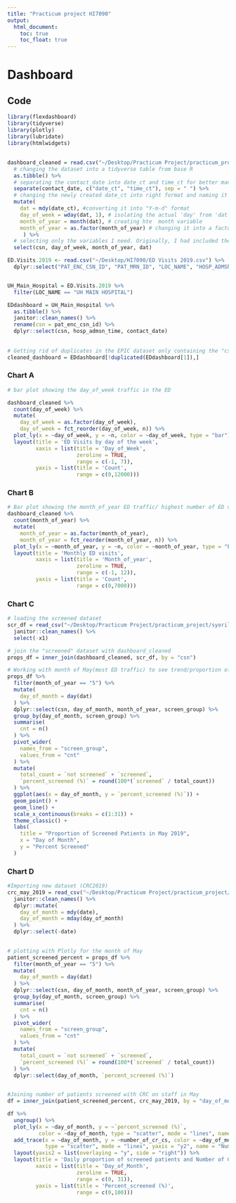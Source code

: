 ```yaml
---
title: "Practicum project HI7090"
output: 
  html_document:
    toc: true
    toc_float: true
---
```


# Dashboard

## Code
```r
library(flexdashboard)
library(tidyverse)
library(plotly)
library(lubridate)
library(htmlwidgets)
```

## 
```r
dashboard_cleaned = read.csv("~/Desktop/Practicum Project/practicum_project/syorila.github.io/dashboard.csv") %>% 
  # changing the dataset into a tidyverse table from base R
  as.tibble() %>% 
  # separating the contact_date into date_ct and time_ct for better manipulation
  separate(contact_date, c("date_ct", "time_ct"), sep = " ") %>% 
  # changing the newly created date_ct into right format and naming it "dat"
  mutate(
    dat = mdy(date_ct), #converting it into "Y-m-d" format
    day_of_week = wday(dat, 1), # isolating the actual 'day' from 'dat' variable = 'day_of_week'
    month_of_year = month(dat), # creating hte  month variable
    month_of_year = as.factor(month_of_year) # changing it into a factor
     ) %>% 
  # selecting only the variables I need. Originally, I had included the "hosp_admsn_time" variable but removed it (not needed)
  select(csn, day_of_week, month_of_year, dat)
```


```r
ED.Visits.2019 <- read.csv("~/Desktop/HI7090/ED Visits 2019.csv") %>% 
  dplyr::select("PAT_ENC_CSN_ID", "PAT_MRN_ID", "LOC_NAME", "HOSP_ADMSN_TIME","CONTACT_DATE", "BIRTH_DATE", "AGE", "RACE", "ETHNIC_GROUP", "SEX","VISIT_FIN_CLASS", "ICD_LIST")


UH_Main_Hospital = ED.Visits.2019 %>% 
  filter(LOC_NAME == "UH MAIN HOSPITAL")

EDdashboard = UH_Main_Hospital %>% 
  as.tibble() %>% 
  janitor::clean_names() %>% 
  rename(csn = pat_enc_csn_id) %>% 
  dplyr::select(csn, hosp_admsn_time, contact_date)
  
  
# Getting rid of duplicates in the EPIC dataset only containing the "csn" variable
cleaned_dashboard = EDdashboard[!duplicated(EDdashboard[1]),]
```


### Chart A

```r
# bar plot showing the day_of_week traffic in the ED

dashboard_cleaned %>% 
  count(day_of_week) %>% 
  mutate(
    day_of_week = as.factor(day_of_week),
    day_of_week = fct_reorder(day_of_week, n)) %>% 
  plot_ly(x = ~day_of_week, y = ~n, color = ~day_of_week, type = "bar") %>% 
  layout(title = 'ED Visits by day of the week',
         xaxis = list(title = 'Day_of_Week',
                      zeroline = TRUE,
                      range = c(-1, 7)),
         yaxis = list(title = 'Count',
                      range = c(0,12000)))
```


### Chart B

```r
# Bar plot showing the month_of_year ED traffic/ highest number of ED visits
dashboard_cleaned %>% 
  count(month_of_year) %>% 
  mutate(
    month_of_year = as.factor(month_of_year),
    month_of_year = fct_reorder(month_of_year, n)) %>% 
  plot_ly(x = ~month_of_year, y = ~n, color = ~month_of_year, type = "bar") %>% 
  layout(title = 'Monthly ED visits',
         xaxis = list(title = 'Month_of_year',
                      zeroline = TRUE,
                      range = c(-1, 12)),
         yaxis = list(title = 'Count',
                      range = c(0,7000)))
```


### Chart C

```r
# loading the screened dataset
scr_df = read_csv("~/Desktop/Practicum Project/practicum_project/syorila.github.io/dash_screened.csv") %>% 
  janitor::clean_names() %>%
  select(-x1)

# join the "screened" dataset with dashboard_cleaned
props_df = inner_join(dashboard_cleaned, scr_df, by = "csn")

# Working with month of May(most ED traffic) to see trend/proportion of approached (using Basic ggplot)
props_df %>% 
  filter(month_of_year == "5") %>%
  mutate(
    day_of_month = day(dat)
  ) %>%
  dplyr::select(csn, day_of_month, month_of_year, screen_group) %>%
  group_by(day_of_month, screen_group) %>% 
  summarise(
    cnt = n()
  ) %>% 
  pivot_wider(
    names_from = "screen_group",
    values_from = "cnt"
  ) %>% 
  mutate(
    total_count = `not screened` + `screened`,
    `percent_screened (%)` = round(100*(`screened` / total_count))
  ) %>% 
  ggplot(aes(x = day_of_month, y = `percent_screened (%)`)) +
  geom_point() +
  geom_line() +
  scale_x_continuous(breaks = c(1:31)) +
  theme_classic() +
  labs(
    title = "Proportion of Screened Patients in May 2019",
    x = "Day of Month",
    y = "Percent Screened"
  )
```

### Chart D

```r
#Importing new dataset (CRC2019)
crc_may_2019 = read_csv("~/Desktop/Practicum Project/practicum_project/syorila.github.io/May 2019 CRCs .csv", skip = 2) %>% 
  janitor::clean_names() %>% 
  dplyr::mutate(
    day_of_month = mdy(date),
    day_of_month = mday(day_of_month)
  ) %>% 
  dplyr::select(-date)
  

# plotting with Plotly for the month of May
patient_screened_percent = props_df %>% 
  filter(month_of_year == "5") %>%
  mutate(
    day_of_month = day(dat)
  ) %>%
  dplyr::select(csn, day_of_month, month_of_year, screen_group) %>%
  group_by(day_of_month, screen_group) %>% 
  summarise(
    cnt = n()
  ) %>% 
  pivot_wider(
    names_from = "screen_group",
    values_from = "cnt"
  ) %>% 
  mutate(
    total_count = `not screened` + `screened`,
    `percent_screened (%)` = round(100*(`screened` / total_count))
  ) %>% 
  dplyr::select(day_of_month, `percent_screened (%)`)
  

#Joining number of patients screened with CRC on staff in May
df = inner_join(patient_screened_percent, crc_may_2019, by = "day_of_month")

df %>% 
  ungroup() %>% 
  plot_ly(x = ~day_of_month, y = ~`percent_screened (%)`, 
          color = ~day_of_month, type = "scatter", mode = "lines", name = "Number of Screened Pts") %>% 
  add_trace(x = ~day_of_month, y = ~number_of_cr_cs, color = ~day_of_month,
            type = "scatter", mode = "lines", yaxis = "y2", name = "Number of CRCs") %>% 
  layout(yaxis2 = list(overlaying = "y", side = "right")) %>% 
  layout(title = 'Daily proportion of screened patients and Number of CRCs on duty',
         xaxis = list(title = 'Day_of_Month',
                      zeroline = TRUE,
                      range = c(0, 31)),
         yaxis = list(title = 'Percent_screened (%)',
                      range = c(0,100)))

```








































































































